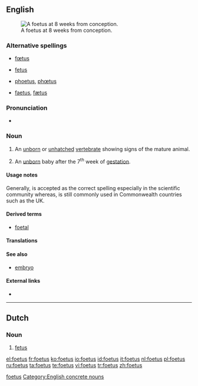 <!--subst: of [[Template:sync]]-->
<!--If you edit this entry, please also edit [[fetus]] to ensure these two entries remain synchronized.-->[[Category:Synchronized entries|foetus]]
{{also|fetus}}
==English==
[[File:10 weeks pregnant.png|thumb|A foetus at 8<!--sic, see Commons--> weeks from conception.]]
===Alternative spellings===
* {{qualifier|Commonwealth}} [[fœtus]]
* {{qualifier|mainly US}} [[fetus]]
* {{qualifier|archaic}} [[phoetus]], [[phœtus]]
* {{qualifier|obsolete}} [[faetus]], [[fætus]]

===Pronunciation===
* {{IPA|/'fi:təs/}}

===Noun===
{{en-noun|es|pl2=foeti}}

# {{embryology}} An [[unborn]] or [[unhatched]] [[vertebrate]] showing signs of the mature animal.
# {{embryology}} An [[unborn]] baby after the 7<sup>th</sup> week of [[gestation]].

====Usage notes====
Generally, {{term|fetus}} is accepted as the correct spelling especially in the scientific community whereas, {{term|foetus}} is still commonly used in Commonwealth countries such as the UK.

====Derived terms====
* [[foetal]]

====Translations====
{{trans-see|fetus}}

====See also====
* [[embryo]]
====External links====
* {{pedia}}
<!--If you edit this page, please also edit "fetus" to ensure that the pages remain synchronised-->

[[Category:English concrete nouns]]

----

==Dutch==

===Noun===
{{infl|nl|noun|g=n|g2=m}}

# [[fetus]]

[[el:foetus]]
[[fr:foetus]]
[[ko:foetus]]
[[io:foetus]]
[[id:foetus]]
[[it:foetus]]
[[nl:foetus]]
[[pl:foetus]]
[[ru:foetus]]
[[ta:foetus]]
[[te:foetus]]
[[vi:foetus]]
[[tr:foetus]]
[[zh:foetus]]